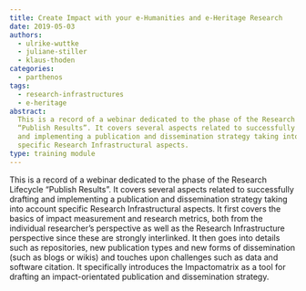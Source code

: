 ```yaml
---
title: Create Impact with your e-Humanities and e-Heritage Research
date: 2019-05-03
authors:
  - ulrike-wuttke
  - juliane-stiller
  - klaus-thoden
categories:
  - parthenos
tags:
  - research-infrastructures
  - e-heritage
abstract:
  This is a record of a webinar dedicated to the phase of the Research Lifecycle
  “Publish Results”. It covers several aspects related to successfully drafting
  and implementing a publication and dissemination strategy taking into account
  specific Research Infrastructural aspects.
type: training module
---
```


This is a record of a webinar dedicated to the phase of the Research Lifecycle
“Publish Results”. It covers several aspects related to successfully drafting
and implementing a publication and dissemination strategy taking into account
specific Research Infrastructural aspects. It first covers the basics of impact
measurement and research metrics, both from the individual researcher’s
perspective as well as the Research Infrastructure perspective since these are
strongly interlinked. It then goes into details such as repositories, new
publication types and new forms of dissemination (such as blogs or wikis) and
touches upon challenges such as data and software citation. It specifically
introduces the Impactomatrix as a tool for drafting an impact-orientated
publication and dissemination strategy.

<CTA
  title="Interested in learning more?"
  subtitle="Check out Create Impact with your e-Humanities and e-Heritage Research on PARTHENOS"
  url="https://training.parthenos-project.eu/sample-page/ehumanities-eheritage-webinar-series/webinar-impact/"
/>
